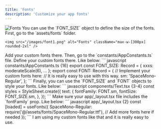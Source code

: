 ```yaml
---
title: 'Fonts'  
description: 'Customize your app fonts'
---
```


<Frame>
<img src="/images/header/fonts.png" alt="Fonts" className="w-full h-full rounded-xl" />
</Frame>


<Tip>
  You can use the `FONT_SIZE` object to define the size of the fonts.
</Tip>

<Steps>
  <Step>
  First, go to the `assets/fonts` folder.

    <img src="/images/font1.png" alt="Fonts" className="max-w-[300px] rounded-2xl" />

  </Step>
  <Step>
    Add your custom fonts there.
  </Step>
  <Step>
    Then, go to the `constants/AppConstants.ts` file.
  </Step>
  <Step>
    Define your custom fonts there. Like below:
    ``` javascript constants/AppConstants.ts {16}
  export const FONT_SIZE: Record<FontSize, number> = {
    xxxs: moderateScale(6),
    ... 
    };
  export const FONT: Record<Font, string> = {
    // Implement your custom fonts here:
    // It is really easy to use with this way.
    sm: 'SpaceMono-Regular',
  };
    ```
  </Step>
  <Step>
    Finally, you can use the `FONT_SIZE` and `FONT` objects to style your fonts. Like below:
    ``` javascript components/Text.tsx {3-4} 
    const styles = StyleSheet.create({
      text: {
        fontFamily: FONT.sm,
        fontSize: FONT_SIZE.sm,
      },
    });
    ``` 
  </Step>
  <Step>
  Make sure your app/_layout.tsx file includes the `fontFamily` prop. Like below:
  ``` javascript app/_layout.tsx {2}
  const [loaded] = useFonts({
    SpaceMono-Regular: require('@/assets/fonts/SpaceMono-Regular.ttf'),
    // Add more fonts here if needed
  });
  ```
  </Step>
</Steps>



<Info>
 I am using my custom fonts like that and it is really easy to use.
</Info>
